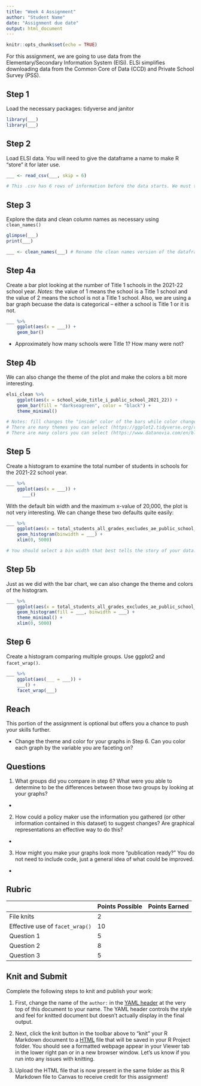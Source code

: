 ```yaml
---
title: "Week 4 Assignment"
author: "Student Name"
date: "Assignment due date"
output: html_document
---
```


```r
knitr::opts_chunk$set(echo = TRUE)
```

For this assignment, we are going to use data from the Elementary/Secondary Information System (ElSi). ELSi simplifies downloading data from the Common Core of Data (CCD) and Private School Survey (PSS).

## Step 1  

Load the necessary packages: tidyverse and janitor

```r
library(___)
library(___)
```

## Step 2

Load ELSI data. You will need to give the dataframe a name to make R "store" it for later use.

```r
___ <- read_csv(___, skip = 6)

# This .csv has 6 rows of information before the data starts. We must tell R to skip the 6 rows of information in order for the data to import correctly. To do this, we include "skip = 6" after the file name. 
```

## Step 3

Explore the data and clean column names as necessary using `clean_names()`

```r
glimpse(___)
print(___)

___ <- clean_names(___) # Rename the clean names version of the dataframe. It can be the same name or something new. 
```

## Step 4a

Create a bar plot looking at the number of Title 1 schools in the 2021-22 school year. *Notes*: the value of 1 means the school is a Title 1 school and the value of 2 means the school is not a Title 1 school. Also, we are using a bar graph becuase the data is categorical -- either a school is Title 1 or it is not.  

```r
___ %>%
    ggplot(aes(x = ___)) +
    geom_bar() 
```

- Approximately how many schools were Title 1? How many were not?

## Step 4b

We can also change the theme of the plot and make the colors a bit more interesting.

```r
elsi_clean %>%
    ggplot(aes(x = school_wide_title_i_public_school_2021_22)) +
    geom_bar(fill = "darkseagreen", color = "black") +
    theme_minimal()

# Notes: fill changes the "inside" color of the bars while color changes the border color of the bars.
# There are many themes you can select (https://ggplot2.tidyverse.org/reference/ggtheme.html). 
# There are many colors you can select (https://www.datanovia.com/en/blog/awesome-list-of-657-r-color-names/)
```

## Step 5

Create a histogram to examine the total number of students in schools for the 2021-22 school year. 

```r
___ %>% 
    ggplot(aes(x = ___)) +
      ___()
```

With the default bin width and the maximum x-value of 20,000, the plot is not very interesting. We can change these two defaults quite easily:

```r
___ %>%
    ggplot(aes(x = total_students_all_grades_excludes_ae_public_school_2021_22)) +
    geom_histogram(binwidth = ___) +
    xlim(0, 5000)

# You should select a bin width that best tells the story of your data. 
```

## Step 5b

Just as we did with the bar chart, we can also change the theme and colors of the histogram. 

```r
___ %>%
    ggplot(aes(x = total_students_all_grades_excludes_ae_public_school_2021_22)) +
    geom_histogram(fill = ___, binwidth = ___) +
    theme_minimal() +
    xlim(0, 5000)
```

## Step 6

Create a histogram comparing multiple groups. Use ggplot2 and `facet_wrap()`.

```r
___ %>%
    ggplot(aes(___ = ___)) +
    ___() +
    facet_wrap(___)
```

## Reach

This portion of the assignment is optional but offers you a chance to push your skills further. 

- Change the theme and color for your graphs in Step 6. Can you color each graph by the variable you are faceting on? 

## Questions

1.  What groups did you compare in step 6? What were you able to determine to be the differences between those two groups by looking at your graphs?

-   

2.  How could a policy maker use the information you gathered (or other information contained in this dataset) to suggest changes? Are graphical representations an effective way to do this?

-   

3.  How might you make your graphs look more "publication ready?" You do not need to include code, just a general idea of what could be improved.

-   

## Rubric

|                                 | Points Possible | Points Earned |
|---------------------------------|-----------------|---------------|
| File knits                      | 2               |               |
| Effective use of `facet_wrap()` | 10              |               |
| Question 1                      | 5               |               |
| Question 2                      | 8               |               |
| Question 3                      | 5               |               |

## Knit and Submit

Complete the following steps to knit and publish your work:

1.  First, change the name of the `author:` in the [YAML header](https://bookdown.org/yihui/rmarkdown-cookbook/rmarkdown-anatomy.html#yaml-metadata) at the very top of this document to your name. The YAML header controls the style and feel for knitted document but doesn't actually display in the final output.

2.  Next, click the knit button in the toolbar above to "knit" your R Markdown document to a [HTML](https://bookdown.org/yihui/rmarkdown/html-document.html) file that will be saved in your R Project folder. You should see a formatted webpage appear in your Viewer tab in the lower right pan or in a new browser window. Let's us know if you run into any issues with knitting.

3. Upload the HTML file that is now present in the same folder as this R Markdown file to Canvas to receive credit for this assignment!
